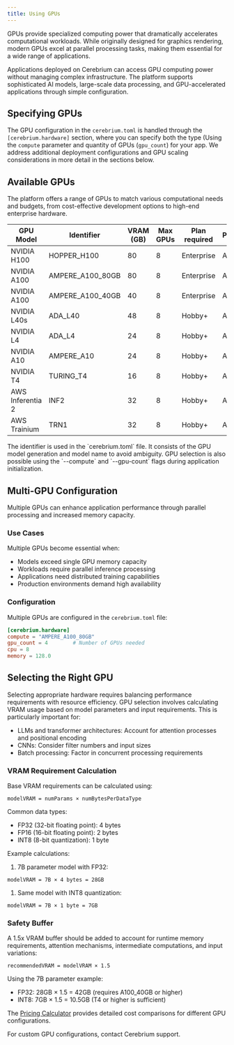```yaml
---
title: Using GPUs
---
```


GPUs provide specialized computing power that dramatically accelerates computational workloads. While originally designed for graphics rendering, modern GPUs excel at parallel processing tasks, making them essential for a wide range of applications.

Applications deployed on Cerebrium can access GPU computing power without managing complex infrastructure. The platform supports sophisticated AI models, large-scale data processing, and GPU-accelerated applications through simple configuration.

## Specifying GPUs

The GPU configuration in the `cerebrium.toml` is handled through the `[cerebrium.hardware]` section, where you can specify both the type (Using the `compute` parameter and quantity of GPUs (`gpu_count`) for your app. We address additional deployment configurations and GPU scaling considerations in more detail in the sections below.

## Available GPUs

The platform offers a range of GPUs to match various computational needs and budgets, from cost-effective development options to high-end enterprise hardware.

| GPU Model        | Identifier       | VRAM (GB) | Max GPUs | Plan required | Provider |
| ---------------- | ---------------- | --------- | -------- | ------------- | -------- |
| NVIDIA H100      | HOPPER_H100      | 80        | 8        | Enterprise    | AWS      |
| NVIDIA A100      | AMPERE_A100_80GB | 80        | 8        | Enterprise    | AWS      |
| NVIDIA A100      | AMPERE_A100_40GB | 40        | 8        | Enterprise    | AWS      |
| NVIDIA L40s      | ADA_L40          | 48        | 8        | Hobby+        | AWS      |
| NVIDIA L4        | ADA_L4           | 24        | 8        | Hobby+        | AWS      |
| NVIDIA A10       | AMPERE_A10       | 24        | 8        | Hobby+        | AWS      |
| NVIDIA T4        | TURING_T4        | 16        | 8        | Hobby+        | AWS      |
| AWS Inferentia 2 | INF2             | 32        | 8        | Hobby+        | AWS      |
| AWS Trainium     | TRN1             | 32        | 8        | Hobby+        | AWS      |

<Info>
  The identifier is used in the `cerebrium.toml` file. It consists of the GPU
  model generation and model name to avoid ambiguity.
</Info>

<Tip>
  GPU selection is also possible using the `--compute` and `--gpu-count` flags
  during application initialization.
</Tip>

## Multi-GPU Configuration

Multiple GPUs can enhance application performance through parallel processing and increased memory capacity.

### Use Cases

Multiple GPUs become essential when:

- Models exceed single GPU memory capacity
- Workloads require parallel inference processing
- Applications need distributed training capabilities
- Production environments demand high availability

### Configuration

Multiple GPUs are configured in the `cerebrium.toml` file:

```toml
[cerebrium.hardware]
compute = "AMPERE_A100_80GB"
gpu_count = 4        # Number of GPUs needed
cpu = 8
memory = 128.0
```

## Selecting the Right GPU

Selecting appropriate hardware requires balancing performance requirements with resource efficiency. GPU selection involves calculating VRAM usage based on model parameters and input requirements. This is particularly important for:

- LLMs and transformer architectures: Account for attention processes and positional encoding
- CNNs: Consider filter numbers and input sizes
- Batch processing: Factor in concurrent processing requirements

### VRAM Requirement Calculation

Base VRAM requirements can be calculated using:

```
modelVRAM = numParams × numBytesPerDataType
```

Common data types:

- FP32 (32-bit floating point): 4 bytes
- FP16 (16-bit floating point): 2 bytes
- INT8 (8-bit quantization): 1 byte

Example calculations:

1. 7B parameter model with FP32:

```
modelVRAM = 7B × 4 bytes = 28GB
```

1. Same model with INT8 quantization:

```
modelVRAM = 7B × 1 byte = 7GB
```

### Safety Buffer

A 1.5x VRAM buffer should be added to account for runtime memory requirements, attention mechanisms, intermediate computations, and input variations:

```
recommendedVRAM = modelVRAM × 1.5
```

Using the 7B parameter example:

- FP32: 28GB × 1.5 = 42GB (requires A100_40GB or higher)
- INT8: 7GB × 1.5 = 10.5GB (T4 or higher is sufficient)

The [Pricing Calculator](https://cerebrium.ai/pricing) provides detailed cost comparisons for different GPU configurations.

For custom GPU configurations, contact Cerebrium support.

